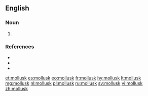 ==English==

===Noun===
{{en-noun}}

# {{context|US|lang=en}} {{alternative spelling of|mollusc|lang=en}}

===References===
* {{R:American Heritage 2000|mollusk}}
* {{R:Dictionary.com|mollusk}}
* {{R:WordNet 2003|mollusk}}

[[et:mollusk]]
[[es:mollusk]]
[[eo:mollusk]]
[[fr:mollusk]]
[[hy:mollusk]]
[[lt:mollusk]]
[[mg:mollusk]]
[[nl:mollusk]]
[[pl:mollusk]]
[[ru:mollusk]]
[[sv:mollusk]]
[[vi:mollusk]]
[[zh:mollusk]]